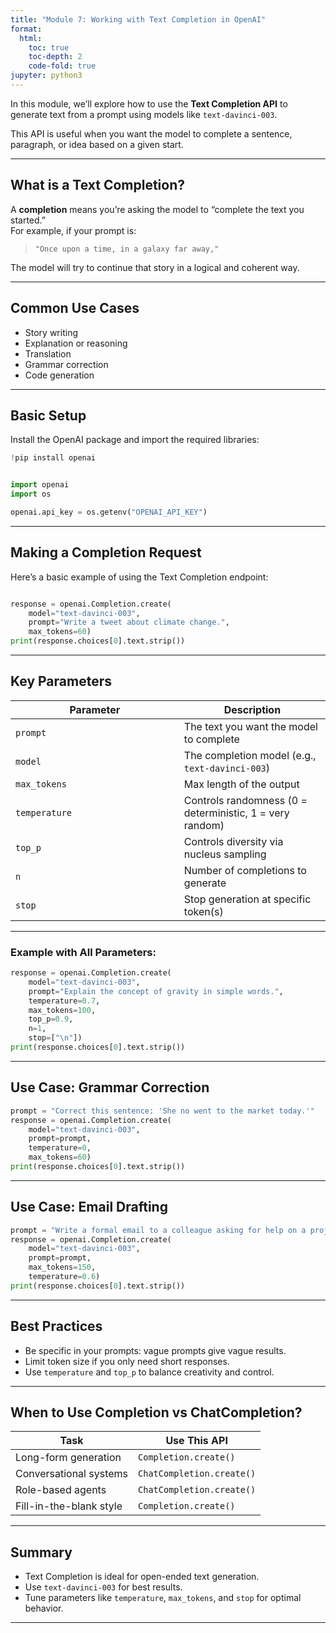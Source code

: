 ```yaml
---
title: "Module 7: Working with Text Completion in OpenAI"
format:
  html:
    toc: true
    toc-depth: 2
    code-fold: true
jupyter: python3
---
```


In this module, we’ll explore how to use the **Text Completion API** to generate text from a prompt using models like `text-davinci-003`.

This API is useful when you want the model to complete a sentence, paragraph, or idea based on a given start.

---


## What is a Text Completion?

A **completion** means you're asking the model to "complete the text you started."  
For example, if your prompt is:

> `"Once upon a time, in a galaxy far away,"`

The model will try to continue that story in a logical and coherent way.

---

##  Common Use Cases

- Story writing
- Explanation or reasoning
- Translation
- Grammar correction
- Code generation

---

## Basic Setup

Install the OpenAI package and import the required libraries:


```python
!pip install openai
```

```python

import openai
import os

openai.api_key = os.getenv("OPENAI_API_KEY")
```

---

## Making a Completion Request

Here’s a basic example of using the Text Completion endpoint:

```python

response = openai.Completion.create(
    model="text-davinci-003",
    prompt="Write a tweet about climate change.",
    max_tokens=60)
print(response.choices[0].text.strip())
```

---

## Key Parameters

| Parameter     | Description |
|---------------|-------------|
| `prompt`      | The text you want the model to complete |
| `model`       | The completion model (e.g., `text-davinci-003`) |
| `max_tokens`  | Max length of the output |
| `temperature` | Controls randomness (0 = deterministic, 1 = very random) |
| `top_p`       | Controls diversity via nucleus sampling |
| `n`           | Number of completions to generate |
| `stop`        | Stop generation at specific token(s) |

---

### Example with All Parameters:

```python
response = openai.Completion.create(
    model="text-davinci-003",
    prompt="Explain the concept of gravity in simple words.",
    temperature=0.7,
    max_tokens=100,
    top_p=0.9,
    n=1,
    stop=["\n"])
print(response.choices[0].text.strip())
```

---

## Use Case: Grammar Correction

```python
prompt = "Correct this sentence: 'She no went to the market today.'"
response = openai.Completion.create(
    model="text-davinci-003",
    prompt=prompt,
    temperature=0,
    max_tokens=60)
print(response.choices[0].text.strip())
```

---

## Use Case: Email Drafting

```python
prompt = "Write a formal email to a colleague asking for help on a project due next week."
response = openai.Completion.create(
    model="text-davinci-003",
    prompt=prompt,
    max_tokens=150,
    temperature=0.6)
print(response.choices[0].text.strip())
```

---

##  Best Practices

- Be specific in your prompts: vague prompts give vague results.
- Limit token size if you only need short responses.
- Use `temperature` and `top_p` to balance creativity and control.

---

##  When to Use Completion vs ChatCompletion?

| Task                    | Use This API              |
|-------------------------|---------------------------|
| Long-form generation    | `Completion.create()`     |
| Conversational systems  | `ChatCompletion.create()` |
| Role-based agents       | `ChatCompletion.create()` |
| Fill-in-the-blank style | `Completion.create()`     |

---

##  Summary

- Text Completion is ideal for open-ended text generation.
- Use `text-davinci-003` for best results.
- Tune parameters like `temperature`, `max_tokens`, and `stop` for optimal behavior.

---

